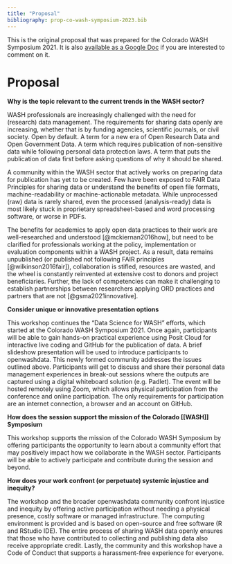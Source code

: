 ```yaml
---
title: "Proposal"
bibliography: prop-co-wash-symposium-2023.bib
---
```


This is the original proposal that was prepared for the Colorado WASH Symposium 2021. It is also [available as a Google Doc](https://docs.google.com/document/d/15I2rFXnGOU_TOc4KSPrMUuG7pPaMo7qu/edit?usp=sharing&ouid=106935258332658829405&rtpof=true&sd=true) if you are interested to comment on it.

# Proposal

**Why is the topic relevant to the current trends in the WASH sector?**

WASH professionals are increasingly challenged with the need for (research) data management. The requirements for sharing data openly are increasing, whether that is by funding agencies, scientific journals, or civil society. Open by default. A term for a new era of Open Research Data and Open Government Data. A term which requires publication of non-sensitive data while following personal data protection laws. A term that puts the publication of data first before asking questions of why it should be shared.

A community within the WASH sector that actively works on preparing data for publication has yet to be created. Few have been exposed to FAIR Data Principles for sharing data or understand the benefits of open file formats, machine-readability or machine-actionable metadata. While unprocessed (raw) data is rarely shared, even the processed (analysis-ready) data is most likely stuck in proprietary spreadsheet-based and word processing software, or worse in PDFs.

The benefits for academics to apply open data practices to their work are well-researched and understood [@mckiernan2016how], but need to be clarified for professionals working at the policy, implementation or evaluation components within a WASH project. As a result, data remains unpublished (or published not following FAIR principles [@wilkinson2016fair]), collaboration is stifled, resources are wasted, and the wheel is constantly reinvented at extensive cost to donors and project beneficiaries. Further, the lack of competencies can make it challenging to establish partnerships between researchers applying ORD practices and partners that are not [@gsma2021innovative].

**Consider unique or innovative presentation options**

This workshop continues the "Data Science for WASH" efforts, which started at the Colorado WASH Symposium 2021. Once again, participants will be able to gain hands-on practical experience using Posit Cloud for interactive live coding and GitHub for the publication of data. A brief slideshow presentation will be used to introduce participants to openwashdata. This newly formed community addresses the issues outlined above. Participants will get to discuss and share their personal data management experiences in break-out sessions where the outputs are captured using a digital whiteboard solution (e.g. Padlet). The event will be hosted remotely using Zoom, which allows physical participation from the conference and online participation. The only requirements for participation are an internet connection, a browser and an account on GitHub.

**How does the session support the mission of the Colorado \[\[WASH\]\] Symposium**

This workshop supports the mission of the Colorado WASH Symposium by offering participants the opportunity to learn about a community effort that may positively impact how we collaborate in the WASH sector. Participants will be able to actively participate and contribute during the session and beyond.

**How does your work confront (or perpetuate) systemic injustice and inequity?**

The workshop and the broader openwashdata community confront injustice and inequity by offering active participation without needing a physical presence, costly software or managed infrastructure. The computing environment is provided and is based on open-source and free software (R and RStudio IDE). The entire process of sharing WASH data openly ensures that those who have contributed to collecting and publishing data also receive appropriate credit. Lastly, the community and this workshop have a Code of Conduct that supports a harassment-free experience for everyone.

